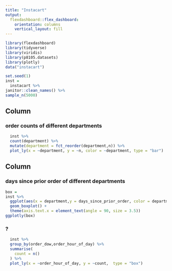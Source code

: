 ```yaml
---
title: "Instacart"
output: 
  flexdashboard::flex_dashboard:
    orientation: columns
    vertical_layout: fill
---
```


```r
library(flexdashboard)
library(tidyverse)
library(viridis)
library(p8105.datasets)
library(plotly)
data("instacart")
```

```r
set.seed(1)
inst = 
  instacart %>% 
janitor::clean_names() %>% 
sample_n(5000)
```

Column {data-width=650}
-----------------------------------------------------------------------

### order counts of different departments

```r
  inst %>% 
  count(department) %>% 
  mutate(department = fct_reorder(department,n)) %>%
  plot_ly(x = ~department, y = ~n, color = ~department, type = "bar")
```

Column {data-width=550}
-----------------------------------------------------------------------

### days since prior order of different departments

```r
box = 
inst %>% 
  ggplot(aes(x = department,y = days_since_prior_order, color = department))+
  geom_boxplot() +
  theme(axis.text.x = element_text(angle = 90, size = 3.5))
ggplotly(box)

```

### ?

```r
  inst %>% 
  group_by(order_dow,order_hour_of_day) %>% 
  summarise(
    count = n()
  ) %>% 
  plot_ly(x = ~order_hour_of_day, y = ~count,  type = "box")

```